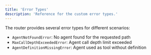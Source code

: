 ```yaml
---
title: 'Error Types'
description: 'Reference for the custom error types.'
---
```


The router provides several error types for different scenarios:

- `AgentNotFoundError`: No agent found for the requested path
- `MaxCallDepthExceededError`: Agent call depth limit exceeded
- `AgentDefinitionMissingError`: Agent used as tool without definition
